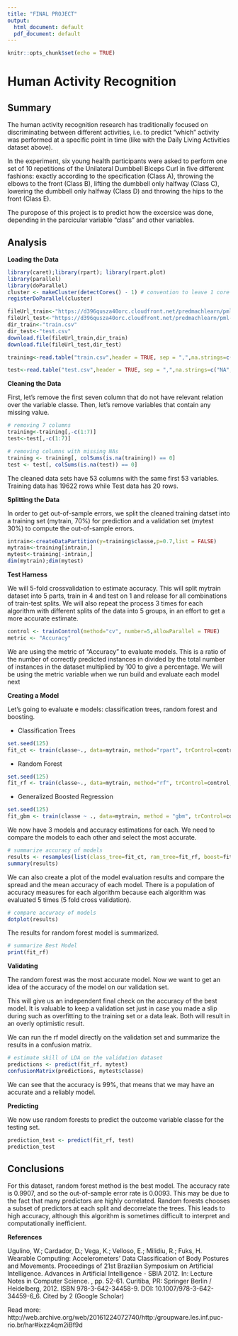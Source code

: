 ```yaml
---
title: "FINAL PROJECT"
output:
  html_document: default
  pdf_document: default
---
```


```r
knitr::opts_chunk$set(echo = TRUE)
```

# Human Activity Recognition
## Summary
The human activity recognition research has traditionally focused on discriminating between different activities, i.e. to predict "which" activity was performed at a specific point in time (like with the Daily Living Activities dataset above). 

In the experiment, six young health participants were asked to perform one set of 10 repetitions of the Unilateral Dumbbell Biceps Curl in five different fashions: exactly according to the specification (Class A), throwing the elbows to the front (Class B), lifting the dumbbell only halfway (Class C), lowering the dumbbell only halfway (Class D) and throwing the hips to the front (Class E).

The puropose of this project is to predict how the excersice was done, depending in the parcicular variable "class" and other variables.

## Analysis

**Loading the Data**

```r
library(caret);library(rpart); library(rpart.plot)
library(parallel)
library(doParallel)
cluster <- makeCluster(detectCores() - 1) # convention to leave 1 core for OS
registerDoParallel(cluster)

fileUrl_train<-"https://d396qusza40orc.cloudfront.net/predmachlearn/pml-training.csv"
fileUrl_test<-"https://d396qusza40orc.cloudfront.net/predmachlearn/pml-testing.csv"
dir_train<-"train.csv"
dir_test<-"test.csv"
download.file(fileUrl_train,dir_train)
download.file(fileUrl_test,dir_test)

training<-read.table("train.csv",header = TRUE, sep = ",",na.strings=c("NA","#DIV/0!",""))

test<-read.table("test.csv",header = TRUE, sep = ",",na.strings=c("NA","#DIV/0!",""))
```

**Cleaning the Data**

First, let's remove the first seven column that do not have relevant relation over the variable classe. Then, let's remove variables that contain any missing value.

```r
# removing 7 columns
training<-training[,-c(1:7)]
test<-test[,-c(1:7)]

# removing columns with missing NAs
training <- training[, colSums(is.na(training)) == 0]
test <- test[, colSums(is.na(test)) == 0]
```

The cleaned data sets have 53 columns with the same first 53 variables. Training data has 19622 rows while Test data has 20 rows.

**Splitting the Data**

In order to get out-of-sample errors, we split the cleaned training datset into a training set (mytrain, 70%) for prediction and a validation set (mytest 30%) to compute the out-of-sample errors.

```r
intrain<-createDataPartition(y=training$classe,p=0.7,list = FALSE)
mytrain<-training[intrain,]
mytest<-training[-intrain,]
dim(mytrain);dim(mytest)
```
**Test Harness**

We will 5-fold crossvalidation to estimate accuracy. This will split mytrain dataset into 5 parts, train in 4 and test on 1 and release for all combinations of train-test splits. We will also repeat the process 3 times for each algorithm with different splits of the data into 5 groups, in an effort to get a more accurate estimate.

```r
control <- trainControl(method="cv", number=5,allowParallel = TRUE)
metric <- "Accuracy"
```
We are using the metric of "Accuracy" to evaluate models. This is a ratio of the number of correctly predicted instances in divided by the total number of instances in the dataset multiplied by 100 to give a percentage. We will be using the metric variable when we run build and evaluate each model next

**Creating a Model**

Let's going to evaluate e models: classification trees, random forest and boosting. 

* Classification Trees

```r
set.seed(125)
fit_ct <- train(classe~., data=mytrain, method="rpart", trControl=control,metric=metric)
```

* Random Forest

```r
set.seed(125)
fit_rf <- train(classe~., data=mytrain, method="rf", trControl=control,metric=metric)
```

* Generalized Boosted Regression

```r
set.seed(125)
fit_gbm <- train(classe ~ ., data=mytrain, method = "gbm", trControl=control,metric=metric, verbose = FALSE)
```

We now have 3 models and accuracy estimations for each. We need to compare the models to each other and select the most accurate.

```r
# summarize accuracy of models
results <- resamples(list(class_tree=fit_ct, ram_tree=fit_rf, boost=fit_gbm))
summary(results)
```

We can also create a plot of the model evaluation results and compare the spread and the mean accuracy of each model. There is a population of accuracy measures for each algorithm because each algorithm was evaluated 5 times (5 fold cross validation).

```r
# compare accuracy of models
dotplot(results)
```

The results for random forest model is summarized.

```r
# summarize Best Model
print(fit_rf)
```

**Validating**

The random forest was the most accurate model. Now we want to get an idea of the accuracy of the model on our validation set.

This will give us an independent final check on the accuracy of the best model. It is valuable to keep a validation set just in case you made a slip during such as overfitting to the training set or a data leak. Both will result in an overly optimistic result.

We can run the rf model directly on the validation set and summarize the results in a confusion matrix.

```r
# estimate skill of LDA on the validation dataset
predictions <- predict(fit_rf, mytest)
confusionMatrix(predictions, mytest$classe)
```
We can see that the accuracy is 99%, that means that we may have an accurate and a reliably model.

**Predicting**

We now use random forests to predict the outcome variable classe for the testing set.
```r
prediction_test <- predict(fit_rf, test)
prediction_test
```

## Conclusions

For this dataset, random forest method is the best model. The accuracy rate is 0.9907, and so the out-of-sample error rate is 0.0093. This may be due to the fact that many predictors are highly correlated. Random forests chooses a subset of predictors at each split and decorrelate the trees. This leads to high accuracy, although this algorithm is sometimes difficult to interpret and computationally inefficient. 

**References**

Ugulino, W.; Cardador, D.; Vega, K.; Velloso, E.; Milidiu, R.; Fuks, H. Wearable Computing: Accelerometers' Data Classification of Body Postures and Movements. Proceedings of 21st Brazilian Symposium on Artificial Intelligence. Advances in Artificial Intelligence - SBIA 2012. In: Lecture Notes in Computer Science. , pp. 52-61. Curitiba, PR: Springer Berlin / Heidelberg, 2012. ISBN 978-3-642-34458-9. DOI: 10.1007/978-3-642-34459-6_6. 
Cited by 2 (Google Scholar)

Read more: http://web.archive.org/web/20161224072740/http:/groupware.les.inf.puc-rio.br/har#ixzz4qm2iBf9d
